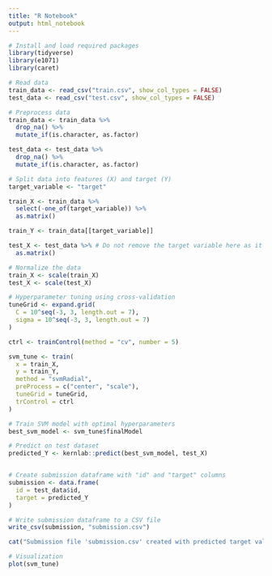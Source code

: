 ---
title: "R Notebook"
output: html_notebook
---

```{r}
# Install and load required packages
library(tidyverse)
library(e1071)
library(caret)

# Read data
train_data <- read_csv("train.csv", show_col_types = FALSE)
test_data <- read_csv("test.csv", show_col_types = FALSE)

# Preprocess data
train_data <- train_data %>%
  drop_na() %>%
  mutate_if(is.character, as.factor)

test_data <- test_data %>%
  drop_na() %>%
  mutate_if(is.character, as.factor)

# Split data into features (X) and target (Y)
target_variable <- "target"

train_X <- train_data %>%
  select(-one_of(target_variable)) %>%
  as.matrix()

train_Y <- train_data[[target_variable]]

test_X <- test_data %>% # Do not remove the target variable here as it's not present in the test dataset
  as.matrix()

# Normalize the data
train_X <- scale(train_X)
test_X <- scale(test_X)

# Hyperparameter tuning using cross-validation
tuneGrid <- expand.grid(
  C = 10^seq(-3, 3, length.out = 7),
  sigma = 10^seq(-3, 3, length.out = 7)
)

ctrl <- trainControl(method = "cv", number = 5)

svm_tune <- train(
  x = train_X,
  y = train_Y,
  method = "svmRadial",
  preProcess = c("center", "scale"),
  tuneGrid = tuneGrid,
  trControl = ctrl
)

# Train SVM model with optimal hyperparameters
best_svm_model <- svm_tune$finalModel

# Predict on test dataset
predicted_Y <- kernlab::predict(best_svm_model, test_X)


# Create submission dataframe with "id" and "target" columns
submission <- data.frame(
  id = test_data$id,
  target = predicted_Y
)

# Write submission dataframe to a CSV file
write_csv(submission, "submission.csv")

cat("Submission file 'submission.csv' created with predicted target values.\n")

# Visualization
plot(svm_tune)


```

